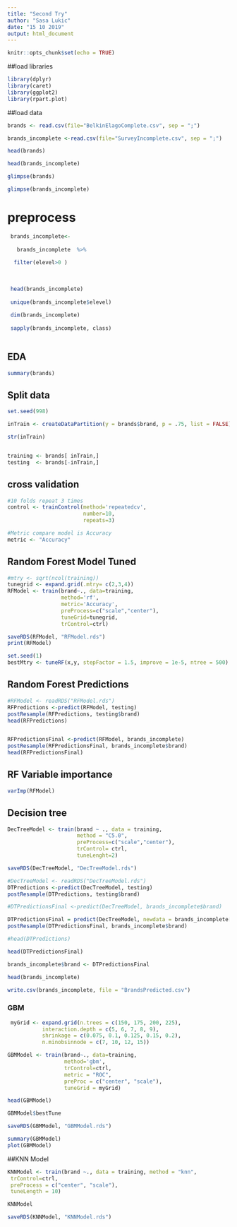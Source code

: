 ```yaml
---
title: "Second Try"
author: "Sasa Lukic"
date: "15 10 2019"
output: html_document
---
```


```r
knitr::opts_chunk$set(echo = TRUE)
```


##load libraries

```r
library(dplyr)
library(caret)
library(ggplot2)
library(rpart.plot)
```

##load data


```r

brands <- read.csv(file="BelkinElagoComplete.csv", sep = ";")

brands_incomplete <-read.csv(file="SurveyIncomplete.csv", sep = ";")

head(brands)

head(brands_incomplete)

glimpse(brands)

glimpse(brands_incomplete)

```
# preprocess
```r

 brands_incomplete<- 
   
   brands_incomplete  %>% 
  
  filter(elevel>0 ) 
 
 
 
 head(brands_incomplete)
 
 unique(brands_incomplete$elevel)
 
 dim(brands_incomplete)
 
 sapply(brands_incomplete, class)
 
``` 
 
## EDA

```r

summary(brands)


```


##  Split data

```r

set.seed(998)

inTrain <- createDataPartition(y = brands$brand, p = .75, list = FALSE)

str(inTrain)


training <- brands[ inTrain,]
testing  <- brands[-inTrain,]

```

## cross validation

```r

#10 folds repeat 3 times
control <- trainControl(method='repeatedcv', 
                        number=10, 
                        repeats=3)

#Metric compare model is Accuracy
metric <- "Accuracy"

```

## Random Forest Model Tuned

```r

#mtry <- sqrt(ncol(training))
tunegrid <- expand.grid(.mtry= c(2,3,4))
RFModel <- train(brand~., data=training, 
                 method='rf', 
                 metric='Accuracy', 
                 preProcess=c("scale","center"),
                 tuneGrid=tunegrid, 
                 trControl=ctrl)

saveRDS(RFModel, "RFModel.rds")
print(RFModel)
```
```r

set.seed(1)
bestMtry <- tuneRF(x,y, stepFactor = 1.5, improve = 1e-5, ntree = 500)


```


## Random Forest Predictions


```r

#RFModel <- readRDS("RFModel.rds")
RFPredictions <-predict(RFModel, testing)
postResample(RFPredictions, testing$brand)
head(RFPredictions)


RFPredictionsFinal <-predict(RFModel, brands_incomplete)
postResample(RFPredictionsFinal, brands_incomplete$brand)
head(RFPredictionsFinal)


```

## RF Variable importance

```r

varImp(RFModel)

```

## Decision tree 

```r

DecTreeModel <- train(brand ~ ., data = training, 
                      method = "C5.0",
                      preProcess=c("scale","center"),
                      trControl= ctrl,
                      tuneLenght=2)

saveRDS(DecTreeModel, "DecTreeModel.rds")
```

```r

#DecTreeModel <- readRDS("DecTreeModel.rds")
DTPredictions <-predict(DecTreeModel, testing)
postResample(DTPredictions, testing$brand)

```

```r
#DTPredictionsFinal <-predict(DecTreeModel, brands_incomplete$brand)

DTPredictionsFinal = predict(DecTreeModel, newdata = brands_incomplete[-7], type ='raw')
postResample(DTPredictionsFinal, brands_incomplete$brand)

```

```r
#head(DTPredictions)

head(DTPredictionsFinal)

brands_incomplete$brand <- DTPredictionsFinal

head(brands_incomplete)

write.csv(brands_incomplete, file = "BrandsPredicted.csv")
```
### GBM
```r

 myGrid <- expand.grid(n.trees = c(150, 175, 200, 225),
           interaction.depth = c(5, 6, 7, 8, 9),
           shrinkage = c(0.075, 0.1, 0.125, 0.15, 0.2),
           n.minobsinnode = c(7, 10, 12, 15))                          

GBMModel <- train(brand~., data=training, 
                  method='gbm', 
                  trControl=ctrl,  
                  metric = "ROC",
                  preProc = c("center", "scale"),
                  tuneGrid = myGrid)
```

```r

head(GBMModel)

GBMModel$bestTune
```




```r

saveRDS(GBMModel, "GBMModel.rds")


```

```r

summary(GBMModel)
plot(GBMModel)
```

##KNN Model

```r
KNNModel <- train(brand ~., data = training, method = "knn",
 trControl=ctrl,
 preProcess = c("center", "scale"),
 tuneLength = 10)

KNNModel

saveRDS(KNNModel, "KNNModel.rds")
```










